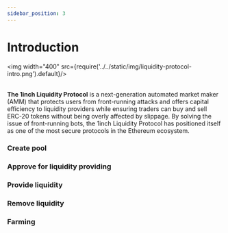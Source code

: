 ```yaml
---
sidebar_position: 3
---
```


# Introduction

<img width="400"
     src={require('../../static/img/liquidity-protocol-intro.png').default}/>
<br/><br/>

**The 1inch Liquidity Protocol** is a next-generation automated market maker (AMM) that protects users from front-running attacks and offers capital efficiency to liquidity providers while ensuring traders can buy and sell ERC-20 tokens without being overly affected by slippage. By solving the issue of front-running bots, the 1inch Liquidity Protocol has positioned itself as one of the most secure protocols in the Ethereum ecosystem.

### Create pool

### Approve for liquidity providing

### Provide liquidity

### Remove liquidity

### Farming
